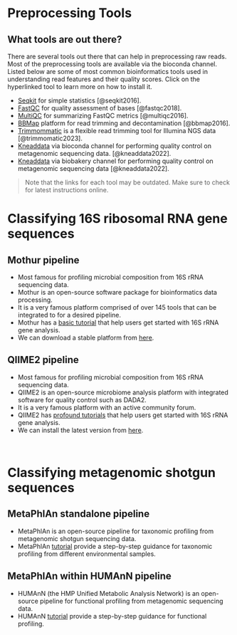# Preprocessing Tools

## What tools are out there?
There are several tools out there that can help in preprocessing raw reads. Most of the preprocessing tools are available via the bioconda channel.
Listed below are some of most common bioinformatics tools used in understanding read features and their quality scores. Click on the hyperlinked tool to learn more on how to install it.

- [Seqkit](https://anaconda.org/bioconda/seqkit/) for simple statistics [@seqkit2016].
- [FastQC](https://anaconda.org/bioconda/fastqc/) for quality assessment of bases [@fastqc2018].
- [MultiQC](https://anaconda.org/bioconda/multiqc/) for summarizing FastQC metrics [@multiqc2016].
- [BBMap](https://anaconda.org/bioconda/bbmap) platform for read trimming and decontamination [@bbmap2016].
- [Trimmommatic](https://anaconda.org/bioconda/trimmomatic/) is a flexible read trimming tool for Illumina NGS data [@trimmomatic2023].
- [Kneaddata](https://anaconda.org/bioconda/kneaddata/) via bioconda channel for performing quality control on metagenomic sequencing data. [@kneaddata2022].
- [Kneaddata](https://anaconda.org/biobakery/kneaddata/) via biobakery channel for performing quality control on metagenomic sequencing data [@kneaddata2022].

> Note that the links for each tool may be outdated. Make sure to check for latest instructions online.

# Classifying 16S ribosomal RNA gene sequences

## Mothur pipeline 
- Most famous for profiling microbial composition from 16S rRNA sequencing data.
- Mothur is an open-source software package for bioinformatics data processing.
- It is a very famous platform comprised of over 145 tools that can be integrated to for a desired pipeline. 
- Mothur has a [basic tutorial](https://mothur.org/wiki/miseq_sop/) that help users get started with 16S rRNA gene analysis. 
- We can download a stable platform from [here](https://github.com/mothur/mothur/releases/).

## QIIME2 pipeline
- Most famous for profiling microbial composition from 16S rRNA sequencing data.
- QIIME2 is an open-source microbiome analysis platform with integrated software for quality control such as DADA2.
- It is a very famous platform with an active community forum. 
- QIIME2 has [profound tutorials](https://docs.qiime2.org/2022.2/tutorials/) that help users get started with 16S rRNA gene analysis. 
- We can install the latest version from [here](https://docs.qiime2.org/2022.2/install/).

<br>

# Classifying metagenomic shotgun sequences

## MetaPhlAn standalone pipeline
- MetaPhlAn is an open-source pipeline for taxonomic profiling from metagenomic shotgun sequencing data.
- MetaPhlAn [tutorial](https://github.com/biobakery/biobakery/wiki/metaphlan3) provide a step-by-step guidance for taxonomic profiling from different environmental samples.

## MetaPhlAn within HUMAnN pipeline
- HUMAnN (the HMP Unified Metabolic Analysis Network) is an open-source pipeline for functional profiling from metagenomic sequencing data.
- HUMAnN [tutorial](https://github.com/biobakery/biobakery/wiki/humann3) provide a step-by-step guidance for functional profiling.


